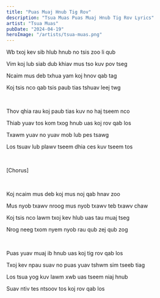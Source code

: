```yaml
---
title: "Puas Muaj Hnub Tig Rov"
description: "Tsua Muas Puas Muaj Hnub Tig Rov Lyrics"
artist: "Tsua Muas"
pubDate: "2024-04-19"
heroImage: "/artists/tsua-muas.png"
---
```


Wb txoj kev sib hlub hnub no tsis zoo li qub

Vim koj lub siab dub khiav mus tso kuv pov tseg

Ncaim mus deb txhua yam koj hnov qab tag

Koj tsis nco qab tsis paub tias tshuav leej twg

<br />

Thov qhia rau koj paub tias kuv no haj tseem nco

Thiab yuav tos kom txog hnub uas koj rov qab los

Txawm yuav no yuav mob lub pes tsawg

Los tsuav lub plawv tseem dhia ces kuv tseem tos

<br />

[Chorus]

<br />

Koj ncaim mus deb koj mus noj qab hnav zoo

Mus nyob txawv nroog mus nyob txawv teb txawv chaw

Koj tsis nco lawm txoj kev hlub uas tau muaj tseg

Nrog neeg txom nyem nyob rau qub zej qub zog

<br />

Puas yuav muaj ib hnub uas koj tig rov qab los

Txoj kev npau suav no puas yuav tshwm sim tseeb tiag

Los tsua yog kuv lawm xwb uas tseem niaj hnub

Suav ntiv tes ntsoov tos koj rov qab los
